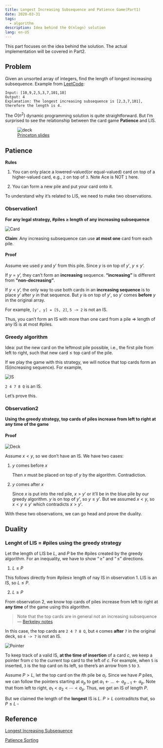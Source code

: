 ```yaml
---
title: Longest Increasing Subsequence and Patience Game(Part1)
date: 2020-03-31
tags:
  - algorithm
description: Idea behind the O(nlogn) solution
lang: en-US
---
```


This part focuses on the idea behind the solution. The actual implementation will be covered in Part2.

## Problem

Given an unsorted array of integers, find the length of longest increasing subsequence. Example from [LeetCode](https://leetcode.com/problems/longest-increasing-subsequence/):

```text
Input: [10,9,2,5,3,7,101,18]
Output: 4
Explanation: The longest increasing subsequence is [2,3,7,101], therefore the length is 4.
```

The $O(n^2)$ dynamic programming solution is quite straightforward. But I’m surprised to see the relationship between the card game **Patience** and LIS.

<figure>
  <img
    src="https://cdn.jsdelivr.net/gh/Deerhound579/image-hosting/img/game.jpeg"
    alt="deck"
  />
  <figcaption>
    <a href="https://www.cs.princeton.edu/courses/archive/spring13/cos423/lectures/LongestIncreasingSubsequence.pdf">
      Princeton slides
    </a>
  </figcaption>
</figure>

## Patience

**Rules**

1. You can only place a lowered-valued(or equal-valued) card on top of a higher-valued card, e.g., `2` on top of `3`. Note Ace is NOT `1` here.

2. You can form a new pile and put your card onto it.

To understand why it’s related to LIS, we need to make two observations.

### Observation1

**For any legal strategy, $\#\text{piles}$ $\geq$ length of any increasing subsequence**

![Card](https://cdn.jsdelivr.net/gh/Deerhound579/image-hosting/img/deck.png)

**Claim**: Any increasing subsequence can use **at most one** card from each pile.

#### Proof

Assume we used $y$ and $y'$ from this pile. Since $y$ is on top of $y'$, $y \le y’$.

If $y = y’$, they can’t form an **increasing** sequence. **“increasing”** is different from **"non-decreasing”**.

If $y \lt y’$, the only way to use both cards in an **increasing sequence** is to place $y'$ after $y$ in that sequence. But $y$ is on top of $y'$, so $y'$ comes **before** $y$ in the original array.

For example, `[y', y] = [5, 2]`, `5 -> 2` is not an IS.

Thus, you can’t form an IS with more than one card from a pile $\Rightarrow$ length of any IS is at most $\#\text{piles}$.

### Greedy algorithm

Idea: put the new card on the leftmost pile possible, i.e., the first pile from left to right, such that $\text{new card} \le \text{top card of the pile}$.

If we play the game with this strategy, we will notice that top cards form an IS(increasing sequence). For example,

![IS](https://cdn.jsdelivr.net/gh/Deerhound579/image-hosting/img/game1.jpeg)

`2 4 7 8 Q` is an IS.

Let’s prove this.

### Observation2

**Using the greedy strategy, top cards of piles increase from left to right at any time of the game**

#### Proof

![Deck](https://cdn.jsdelivr.net/gh/Deerhound579/image-hosting/img/deck.png)

Assume $x \lt y$, so we don’t have an IS. We have two cases:

1. $y$ comes before $x$

   Then $x$ must be placed on top of $y$ by the algorithm. Contradiction.

2. $y$ comes after $x$

   Since $x$ is put into the red pile, $x \gt y'$ or it’ll be in the blue pile by our greedy algorithm. $y$ is on top of $y'$, so $y \le y'$. But we assumed $x \lt y$, so $x \lt y \le y'$ which contradicts $x\gt y'$.

With these two observations, we can go head and prove the duality.

## Duality

### Lenght of LIS = #piles using the greedy strategy

Let the length of LIS be $L$, and $P$ be the $\#\text{piles}$ created by the greedy algorithm. For an inequality, we have to show $“\geq”$ and $“\leq”$ directions.

1. $L \leq P$

This follows directly from $\#\text{piles}\geq$ length of nay IS in observation 1. LIS is an IS, so $L \leq P$.

2. $L \geq P$

From observation 2, we know top cards of piles increase from left to right at **any time** of the game using this algorithm.

> Note that the top cards are in general not an increasing subsequence — [Berkeley notes](https://www.cs.princeton.edu/courses/archive/spring13/cos423/lectures/LongestIncreasingSubsequence.pdf)

In this case, the top cards are `2 4 7 8 Q`, but `4` comes **after** `7` in the original deck, so `4 -> 7` is not an IS.

![Pointer](https://cdn.jsdelivr.net/gh/Deerhound579/image-hosting/img/pointer1.png)

To keep track of a valid IS, **at the time of insertion** of a card $c$, we keep a pointer from $c$ to the current top card to the left of $c$. For example, when `5` is inserted, `3` is the top card on its left, so there’s an arrow from `5` to `3`.

Assume $P \gt L$, let the top card on the $i\text{th}$ pile be $a_i$. Since we have $P$ piles, we can follow the pointers starting at $a_p$ to get $a_1\leftarrow…\leftarrow a_{p-1} \leftarrow a_p$. Note that from left to right, $a_1 \lt a_2 \lt \cdots \lt a_p$. Thus, we get an IS of length $P$.

But we claimed the length of the **longest** IS is $L$. $P \gt L$ contraditcts that, so $P \leq L \  \square$

## Reference

[Longest Increasing Subsequence](https://www.cs.princeton.edu/courses/archive/spring13/cos423/lectures/LongestIncreasingSubsequence.pdf)

[Patience Sorting](https://www.stat.berkeley.edu/~aldous/Research/OP/patience.pdf)
